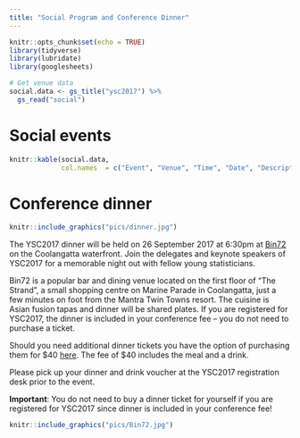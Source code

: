 ```yaml
---
title: "Social Program and Conference Dinner"
---
```



```r
knitr::opts_chunk$set(echo = TRUE)
library(tidyverse)
library(lubridate)
library(googlesheets)

# Get venue data
social.data <- gs_title("ysc2017") %>% 
  gs_read("social")

```

# Social events

```r
knitr::kable(social.data,
             col.names  = c("Event", "Venue", "Time", "Date", "Description", "Cost"))
```

# Conference dinner

```r
knitr::include_graphics("pics/dinner.jpg")
```


The YSC2017 dinner will be held on 26 September 2017 at 6:30pm at [Bin72](http://bin72.com.au/) on the Coolangatta waterfront. Join the delegates and keynote speakers of YSC2017 for a memorable night out with fellow young statisticians.
 
Bin72 is a popular bar and dining venue located on the first floor of “The Strand”, a small shopping centre on Marine Parade in Coolangatta,  just a few minutes on foot from the Mantra Twin Towns resort. The cuisine is Asian fusion tapas and dinner will be shared plates. If you are registered for YSC2017, the dinner is included in your conference fee – you do not need to purchase a ticket.
 
Should you need additional dinner tickets you have the option of purchasing them for \$40 [here](http://www.statsoc.org.au/events/ssai-events/ysc2017-conference-dinner-bin72/). The fee of \$40 includes the meal and a drink.
 
Please pick up your dinner and drink voucher at the YSC2017 registration desk prior to the event.
 
**Important**: You do not need to buy a dinner ticket for yourself if you are registered for YSC2017 since dinner is included in your conference fee!

```r
knitr::include_graphics("pics/Bin72.jpg")

```

